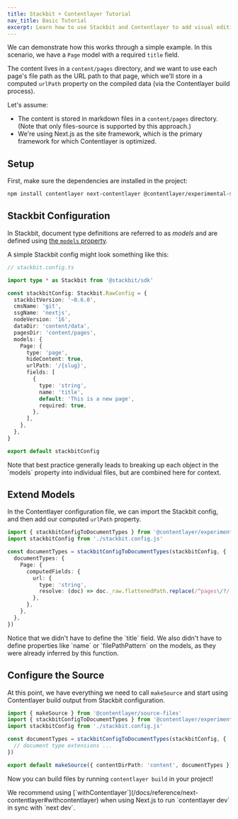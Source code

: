 ```yaml
---
title: Stackbit + Contentlayer Tutorial
nav_title: Basic Tutorial
excerpt: Learn how to use Stackbit and Contentlayer to add visual editing to a Next.js application.
---
```


We can demonstrate how this works through a simple example. In this scenario, we have a `Page` model with a required `title` field.

The content lives in a `content/pages` directory, and we want to use each page's file path as the URL path to that page, which we'll store in a computed `urlPath` property on the compiled data (via the Contentlayer build process).

Let's assume:

- The content is stored in markdown files in a `content/pages` directory. (Note that only files-source is supported by this approach.)
- We're using Next.js as the site framework, which is the primary framework for which Contentlayer is optimized.

## Setup

First, make sure the dependencies are installed in the project:

```txt
npm install contentlayer next-contentlayer @contentlayer/experimental-source-files-stackbit
```

## Stackbit Configuration

In Stackbit, document type definitions are referred to as _models_ and are defined using [the `models` property](https://docs.stackbit.com/reference/config/content-modeling/models).

A simple Stackbit config might look something like this:

```ts
// stackbit.config.ts

import type * as Stackbit from '@stackbit/sdk'

const stackbitConfig: Stackbit.RawConfig = {
  stackbitVersion: '~0.6.0',
  cmsName: 'git',
  ssgName: 'nextjs',
  nodeVersion: '16',
  dataDir: 'content/data',
  pagesDir: 'content/pages',
  models: {
    Page: {
      type: 'page',
      hideContent: true,
      urlPath: '/{slug}',
      fields: [
        {
          type: 'string',
          name: 'title',
          default: 'This is a new page',
          required: true,
        },
      ],
    },
  },
}

export default stackbitConfig
```

<Callout>
  Note that best practice generally leads to breaking up each object in the `models` property into individual files, but
  are combined here for context.
</Callout>

## Extend Models

In the Contentlayer configuration file, we can import the Stackbit config, and then add our computed `urlPath` property.

```ts
import { stackbitConfigToDocumentTypes } from '@contentlayer/experimental-source-files-stackbit'
import stackbitConfig from './stackbit.config.js'

const documentTypes = stackbitConfigToDocumentTypes(stackbitConfig, {
  documentTypes: {
    Page: {
      computedFields: {
        url: {
          type: 'string',
          resolve: (doc) => doc._raw.flattenedPath.replace(/^pages\/?/, '/'),
        },
      },
    },
  },
})
```

<Callout>
  Notice that we didn't have to define the `title` field. We also didn't have to define properties like `name` or
  `filePathPattern` on the models, as they were already inferred by this function.
</Callout>

## Configure the Source

At this point, we have everything we need to call `makeSource` and start using Contentlayer build output from Stackbit configuration.

```ts
import { makeSource } from '@contentlayer/source-files'
import { stackbitConfigToDocumentTypes } from '@contentlayer/experimental-source-files-stackbit'
import stackbitConfig from './stackbit.config.js'

const documentTypes = stackbitConfigToDocumentTypes(stackbitConfig, {
  // document type extensions ...
})

export default makeSource({ contentDirPath: 'content', documentTypes })
```

Now you can build files by running `contentlayer build` in your project!

<Callout>
  We recommend using [`withContentlayer`](/docs/reference/next-contentlayer#withcontentlayer) when using Next.js to run
  `contentlayer dev` in sync with `next dev`.
</Callout>
